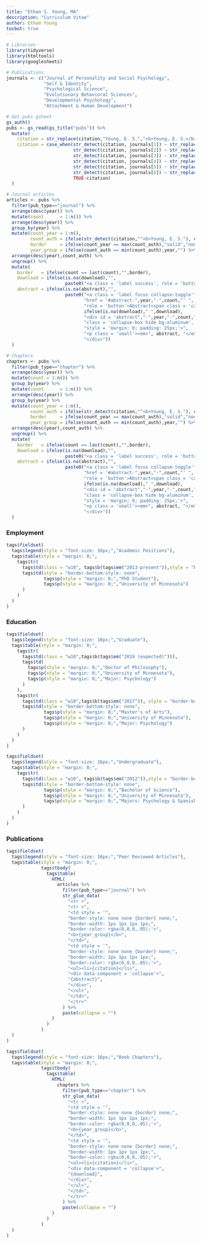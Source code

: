 ```yaml
---
title: "Ethan S. Young, MA"
description: "Curriculum Vitae"
author: Ethan Young
tocbot: true
---
```


```r
# Libraries
library(tidyverse)
library(htmltools)
library(googlesheets)

# Publications
journals <- c("Journal of Personality and Social Psychology",
              "Self & Identity",
              "Psychological Science",
              "Evolutionary Behavioral Sciences",
              "Developmental Psychology",
              "Attachment & Human Development")

# Get pubs gsheet
gs_auth()
pubs <- gs_read(gs_title("pubs")) %>% 
  mutate(
    citation = str_replace(citation,"Young, E. S.","<b>Young, E. S.</b>"),
    citation = case_when(str_detect(citation, journals[1]) ~ str_replace(citation,journals[1],paste0("<em>",journals[1],"</em>")),
                         str_detect(citation, journals[2]) ~ str_replace(citation,journals[2],paste0("<em>",journals[2],"</em>")),
                         str_detect(citation, journals[3]) ~ str_replace(citation,journals[3],paste0("<em>",journals[3],"</em>")),
                         str_detect(citation, journals[4]) ~ str_replace(citation,journals[4],paste0("<em>",journals[4],"</em>")),
                         str_detect(citation, journals[5]) ~ str_replace(citation,journals[5],paste0("<em>",journals[5],"</em>")),
                         str_detect(citation, journals[6]) ~ str_replace(citation,journals[6],paste0("<em>",journals[6],"</em>")),
                         TRUE~citation)
  )

# Journal articles
articles <- pubs %>% 
  filter(pub_type=="journal") %>% 
  arrange(desc(year)) %>% 
  mutate(count      = 1:n()) %>% 
  arrange(desc(year)) %>% 
  group_by(year) %>%
  mutate(count_year = 1:n(),
         count_auth = ifelse(str_detect(citation,"^<b>Young, E. S."), count*-1, count_year),
         border     = ifelse(count_year == max(count_auth),"solid","none"),
         year_group = ifelse(count_auth == min(count_auth),year,"") %>% str_replace("-"," ")) %>% 
  arrange(desc(year),count_auth) %>% 
  ungroup() %>% 
  mutate(
    border   = ifelse(count == last(count),"",border),
    download = ifelse(is.na(download),"", 
                      paste0("<a class = 'label success', role = 'button', href =", download, " download =", download, ">Download</a>")),
    abstract = ifelse(is.na(abstract),"", 
                      paste0("<a class = 'label focus collapse-toggle'",
                             "href = '#abstract-",year,"-",count,"' ",
                             "role = 'button'>Abstract<span class = 'caret down'></span></a> ",
                             ifelse(is.na(download)," ",download),
                             "<div id = 'abstract","-",year,"-",count,"' ",
                             "class = 'collapse-box hide bg-aluminum', ",
                             "style = 'margin: 0; padding: 25px;'>",
                             "<p class = 'small'><em>", abstract, "</em></p></div>",
                             "</div>"))
  ) 

# Chapters
chapters <- pubs %>% 
  filter(pub_type=="chapter") %>% 
  arrange(desc(year)) %>% 
  mutate(count = 1:n()) %>% 
  group_by(year) %>%
  mutate(count      = 1:n()) %>% 
  arrange(desc(year)) %>% 
  group_by(year) %>%
  mutate(count_year = 1:n(),
         count_auth = ifelse(str_detect(citation,"^<b>Young, E. S."), count*-1, count_year),
         border     = ifelse(count_year == max(count_auth),"solid","none"),
         year_group = ifelse(count_auth == min(count_auth),year,"") %>% str_replace("-"," ")) %>% 
  arrange(desc(year),count_auth) %>% 
  ungroup() %>% 
  mutate(
    border   = ifelse(count == last(count),"",border),
    download = ifelse(is.na(download),"", 
                      paste0("<a class = 'label success', role = 'button', href =", download, " download =", download, ">Download</a>")),
    abstract = ifelse(is.na(abstract),"", 
                      paste0("<a class = 'label focus collapse-toggle'",
                             "href = '#abstract-",year,"-",count,"' ",
                             "role = 'button'>Abstract<span class = 'caret down'></span></a> ",
                             ifelse(is.na(download)," ",download),
                             "<div id = 'abstract","-",year,"-",count,"' ",
                             "class = 'collapse-box hide bg-aluminum', ",
                             "style = 'margin: 0; padding: 25px;'>",
                             "<p class = 'small'><em>", abstract, "</em></p></div>",
                             "</div>"))
  ) 
```

### Employment

```r
tags$fieldset(
  tags$legend(style = "font-size: 16px;","Academic Positions"),
  tags$table(style = "margin: 0;",
    tags$tr(
      tags$td(class = "w10", tags$b(tags$em("2013-present")),style = "border-bottom-style: none"),
      tags$td(style = "border-bottom-style: none",
              tags$p(style = "margin: 0;","PhD Student"),
              tags$p(style = "margin: 0;","University of Minnesota")
      )
    )
  )
)
```

### Education

```r
tags$fieldset(
  tags$legend(style = "font-size: 16px;","Graduate"),
  tags$table(style = "margin: 0;",
    tags$tr(
      tags$td(class = "w10",tags$b(tags$em("2019 (expected)"))),
      tags$td(
        tags$p(style = "margin: 0;","Doctor of Philosophy"),
        tags$p(style = "margin: 0;","University of Minnesota"),
        tags$p(style = "margin: 0;","Major: Psychology")
      )
    ),
    tags$tr(
      tags$td(class = "w10",tags$b(tags$em("2017")), style = "border-bottom-style: none"),
      tags$td(style = "border-bottom-style: none",
              tags$p(style = "margin: 0;","Master's of Arts"),
              tags$p(style = "margin: 0;","University of Minnesota"),
              tags$p(style = "margin: 0;","Major: Psychology")
      )
    )
  )
)

tags$fieldset(
  tags$legend(style = "font-size: 16px;","Undergraduate"),
  tags$table(style = "margin: 0;",
    tags$tr(
      tags$td(class = "w10", tags$b(tags$em("2012")),style = "border-bottom-style: none"),
      tags$td(style = "border-bottom-style: none",
              tags$p(style = "margin: 0;","Bachelor of Science"),
              tags$p(style = "margin: 0;","University of Minnesota"),
              tags$p(style = "margin: 0;","Majors: Psychology & Spanish Studies")
      )
    )
  )
)
```

### Publications

```r
tags$fieldset(
  tags$legend(style = "font-size: 16px;","Peer Reviewed Articles"),
  tags$table(style = "margin: 0;",
             tags$tbody(
               tags$table(
                 HTML(
                   articles %>% 
                     filter(pub_type=="journal") %>% 
                     str_glue_data(
                       "<tr >",
                       "<tr >",
                       "<td style = '",
                       "border-style: none none {border} none;",
                       "border-width: 1px 1px 1px 1px;",
                       "border-color: rgba(0,0,0,.05);'>",
                       "<b>{year_group}</b>",
                       "</td>",
                       "<td style = '",
                       "border-style: none none {border} none;",
                       "border-width: 1px 1px 1px 1px;",
                       "border-color: rgba(0,0,0,.05);'>",
                       "<ul><li>{citation}</li>",
                       "<div data-component = 'collapse'>",
                       "{abstract}",
                       "</div>",
                       "</ul>",
                       "</td>",
                       "</tr>"
                     ) %>% 
                     paste(collapse = "")
                 )
               )
             )
  )
)
```

```r
tags$fieldset(
  tags$legend(style = "font-size: 16px;","Book Chapters"),
  tags$table(style = "margin: 0;",
             tags$tbody(
               tags$table(
                 HTML(
                   chapters %>% 
                     filter(pub_type=="chapter") %>% 
                     str_glue_data(
                       "<tr >",
                       "<td style = '",
                       "border-style: none none {border} none;",
                       "border-width: 1px 1px 1px 1px;",
                       "border-color: rgba(0,0,0,.05);'>",
                       "<b>{year_group}</b>",
                       "</td>",
                       "<td style = '",
                       "border-style: none none {border} none;",
                       "border-width: 1px 1px 1px 1px;",
                       "border-color: rgba(0,0,0,.05);'>",
                       "<ul><li>{citation}</li>",
                       "<div data-component = 'collapse'>",
                       "{download}",
                       "</div>",
                       "</ul>",
                       "</td>",
                       "</tr>"
                     ) %>% 
                     paste(collapse = "")
                 )
               )
             )
  )
)
```